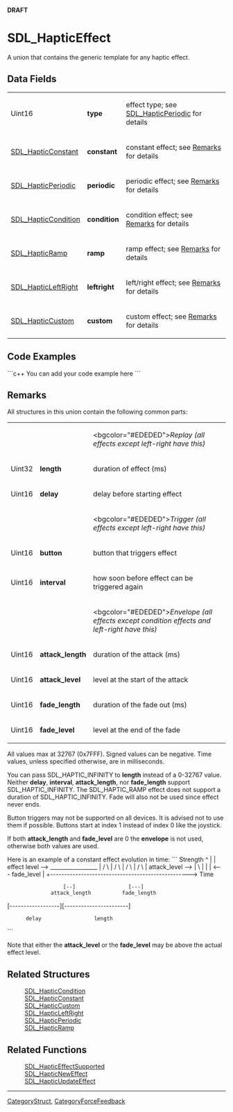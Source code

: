 <!-- pragma section-numbers off -->
<!-- pragma camelcase off -->
'''DRAFT'''

= SDL_HapticEffect =
A union that contains the generic template for any haptic effect.


== Data Fields ==
{|
|Uint16
|'''type'''
|effect type; see [[SDL_HapticPeriodic]] for details
|-
|[[SDL_HapticConstant]]
|'''constant'''
|constant effect; see [[#Remarks|Remarks]] for details
|-
|[[SDL_HapticPeriodic]]
|'''periodic'''
|periodic effect; see [[#Remarks|Remarks]] for details
|-
|[[SDL_HapticCondition]]
|'''condition'''
|condition effect; see [[#Remarks|Remarks]] for details
|-
|[[SDL_HapticRamp]]
|'''ramp'''
|ramp effect; see [[#Remarks|Remarks]] for details
|-
|[[SDL_HapticLeftRight]]
|'''leftright'''
|left/right effect; see [[#Remarks|Remarks]] for details
|-
|[[SDL_HapticCustom]]
|'''custom'''
|custom effect; see [[#Remarks|Remarks]] for details
|}

== Code Examples ==
```c++
You can add your code example here
```

== Remarks ==
All structures in this union contain the following common parts:

{|
|
|
|<bgcolor="#EDEDED">''Replay (all effects except left-right have this)''
|-
|Uint32
|'''length'''
|duration of effect (ms)
|-
|Uint16
|'''delay'''
|delay before starting effect
|-
|
|
|<bgcolor="#EDEDED">''Trigger (all effects except left-right have this)''
|-
|Uint16
|'''button'''
|button that triggers effect
|-
|Uint16
|'''interval'''
|how soon before effect can be triggered again
|-
|
|
|<bgcolor="#EDEDED">''Envelope (all effects except condition effects and left-right have this)''
|-
|Uint16
|'''attack_length'''
|duration of the attack (ms)
|-
|Uint16
|'''attack_level'''
|level at the start of the attack
|-
|Uint16
|'''fade_length'''
|duration of the fade out (ms)
|-
|Uint16
|'''fade_level'''
|level at the end of the fade
|}

All values max at 32767 (0x7FFF).  Signed values can be negative.  Time values, unless specified otherwise, are in milliseconds.

You can pass SDL_HAPTIC_INFINITY to '''length''' instead of a 0-32767 value.  Neither '''delay''', '''interval''', '''attack_length''', nor '''fade_length''' support SDL_HAPTIC_INFINITY.
The SDL_HAPTIC_RAMP effect does not support a duration of SDL_HAPTIC_INFINITY.
Fade will also not be used since effect never ends.

<!-- Ramp sentence combined into this paragraph, separate in header.  The last sentence about Fade (from line 698 version f3c34d321289 SDL_haptic.h) is awkward and potentially confusing.  How could it be revised to make it more clear? -->

Button triggers may not be supported on all devices.  It is advised not to use them if possible.  Buttons start at index 1 instead of index 0 like the joystick.
<!-- Does this mean that the joystick itself is index 0 and the buttons are index >=1? -->

If both '''attack_length''' and '''fade_level''' are 0 the '''envelope''' is not used, otherwise both values are used.

Here is an example of a constant effect evolution in time:
```
Strength
^
|
|    effect level -->  _________________
|                     /                 \
|                    /                   \
|                   /                     \
|                  /                       \
| attack_level --> |                        \
|                  |                        |  <---  fade_level
|
+--------------------------------------------------> Time

                   [--]                 [---]
               attack_length          fade_length

[------------------][-----------------------]
       delay                 length
```

Note that either the '''attack_level''' or the '''fade_level''' may be above the actual effect level.

<!-- Note that some minor edits to the verbatim text in the header have been made and not noted above. -->

== Related Structures ==
:[[SDL_HapticCondition]]
:[[SDL_HapticConstant]]
:[[SDL_HapticCustom]]
:[[SDL_HapticLeftRight]]
:[[SDL_HapticPeriodic]]
:[[SDL_HapticRamp]]

== Related Functions ==
:[[SDL_HapticEffectSupported]]
:[[SDL_HapticNewEffect]]
:[[SDL_HapticUpdateEffect]]

----
[[CategoryStruct]], [[CategoryForceFeedback]]
